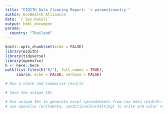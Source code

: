 ```yaml
---
title: "EIDITH Data Cleaning Report: `r params$country`"
author: EcoHealth Alliancce
date: `r Sys.Date()`
output: html_document
params:
  country: "Thailand"
---
```


```r
knitr::opts_chunk$set(echo = FALSE)
library(eidith)
library(tidyverse)
library(openxlsx)
h <- here::here
walk(list.files(h("R/"), full.names = TRUE),
     source, echo = FALSE, verbose = FALSE)
```

```r
# Run a check and summarize results

# Save the unique IDs
```

```r
# Use unique IDs to generate excel spreadsheets from raw data (eidith::ed2_get()),
# use openxlsx (writeData, conditionalFormatting) to write and color rows of interest

```


